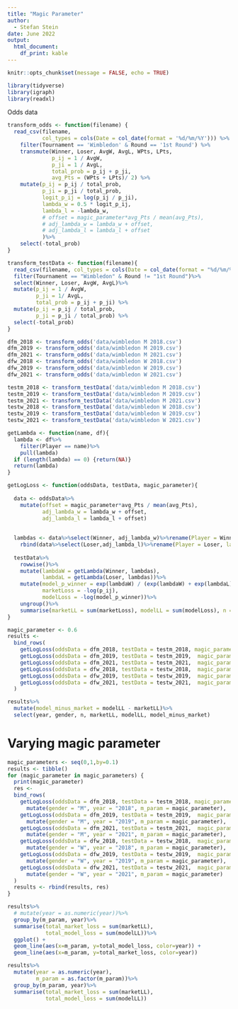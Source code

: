 ```yaml
---
title: "Magic Parameter"
author:
  - Stefan Stein
date: June 2022
output:
  html_document:
    df_print: kable
---
```


```r
knitr::opts_chunk$set(message = FALSE, echo = TRUE)
```


```r
library(tidyverse)
library(igraph)
library(readxl)
```

Odds data

```r
transform_odds <- function(filename) {
  read_csv(filename,
           col_types = cols(Date = col_date(format = '%d/%m/%Y'))) %>%
    filter(Tournament == 'Wimbledon' & Round == '1st Round') %>%
    transmute(Winner, Loser, AvgW, AvgL, WPts, LPts,
              p_ij = 1 / AvgW,
              p_ji = 1 / AvgL,
              total_prob = p_ij + p_ji,
              avg_Pts = (WPts + LPts)/ 2) %>%
    mutate(p_ij = p_ij / total_prob,
           p_ji = p_ji / total_prob,
           logit_p_ij = log(p_ij / p_ji),
           lambda_w = 0.5 * logit_p_ij,
           lambda_l = -lambda_w,
           # offset = magic_parameter*avg_Pts / mean(avg_Pts),
           # adj_lambda_w = lambda_w + offset,
           # adj_lambda_l = lambda_l + offset
           )%>%
    select(-total_prob)
}

transform_testData <- function(filename){
  read_csv(filename, col_types = cols(Date = col_date(format = "%d/%m/%Y")))%>%
  filter(Tournament == "Wimbledon" & Round != "1st Round")%>%
  select(Winner, Loser, AvgW, AvgL)%>%
  mutate(p_ij = 1 / AvgW,
         p_ji = 1/ AvgL,
         total_prob = p_ij + p_ji) %>%
  mutate(p_ij = p_ij / total_prob,
         p_ji = p_ji / total_prob) %>%
  select(-total_prob)
}

dfm_2018 <- transform_odds('data/wimbledon M 2018.csv')
dfm_2019 <- transform_odds('data/wimbledon M 2019.csv')
dfm_2021 <- transform_odds('data/wimbledon M 2021.csv')
dfw_2018 <- transform_odds('data/wimbledon W 2018.csv')
dfw_2019 <- transform_odds('data/wimbledon W 2019.csv')
dfw_2021 <- transform_odds('data/wimbledon W 2021.csv')

testm_2018 <- transform_testData('data/wimbledon M 2018.csv')
testm_2019 <- transform_testData('data/wimbledon M 2019.csv')
testm_2021 <- transform_testData('data/wimbledon M 2021.csv')
testw_2018 <- transform_testData('data/wimbledon W 2018.csv')
testw_2019 <- transform_testData('data/wimbledon W 2019.csv')
testw_2021 <- transform_testData('data/wimbledon W 2021.csv')

```



```r
getLambda <- function(name, df){
  lambda <- df%>%
    filter(Player == name)%>%
    pull(lambda)
  if (length(lambda) == 0) {return(NA)}
  return(lambda)
}
```


```r
getLogLoss <- function(oddsData, testData, magic_parameter){
  
  data <- oddsData%>%
    mutate(offset = magic_parameter*avg_Pts / mean(avg_Pts),
           adj_lambda_w = lambda_w + offset,
           adj_lambda_l = lambda_l + offset)
  
  
  lambdas <- data%>%select(Winner, adj_lambda_w)%>%rename(Player = Winner, lambda = adj_lambda_w)%>%
    rbind(data%>%select(Loser,adj_lambda_l)%>%rename(Player = Loser, lambda = adj_lambda_l))
  
  testData%>%
    rowwise()%>%
    mutate(lambdaW = getLambda(Winner, lambdas),
           lambdaL = getLambda(Loser, lambdas))%>%
    mutate(model_p_winner = exp(lambdaW) / (exp(lambdaW) + exp(lambdaL)),
           marketLoss = -log(p_ij),
           modelLoss = -log(model_p_winner))%>%
    ungroup()%>%
    summarise(marketLL = sum(marketLoss), modelLL = sum(modelLoss), n = nrow(.))
}
```



```r
magic_parameter <- 0.6
results <- 
  bind_rows(
    getLogLoss(oddsData = dfm_2018, testData = testm_2018, magic_parameter = magic_parameter)%>%mutate(gender = "M", year = "2018"),
    getLogLoss(oddsData = dfm_2019, testData = testm_2019,  magic_parameter = magic_parameter)%>%mutate(gender = "M", year = "2019"),
    getLogLoss(oddsData = dfm_2021, testData = testm_2021,  magic_parameter = magic_parameter)%>%mutate(gender = "M", year = "2021"),
    getLogLoss(oddsData = dfw_2018, testData = testw_2018,  magic_parameter = magic_parameter)%>%mutate(gender = "W", year = "2018"),
    getLogLoss(oddsData = dfw_2019, testData = testw_2019,  magic_parameter = magic_parameter)%>%mutate(gender = "W", year = "2019"),
    getLogLoss(oddsData = dfw_2021, testData = testw_2021,  magic_parameter = magic_parameter)%>%mutate(gender = "W", year = "2021")
  )

```


```r
results%>%
  mutate(model_minus_market = modelLL - marketLL)%>%
  select(year, gender, n, marketLL, modelLL, model_minus_market)
```

# Varying magic parameter

```r
magic_parameters <- seq(0,1,by=0.1)
results <- tibble()
for (magic_parameter in magic_parameters) {
  print(magic_parameter)
  res <- 
  bind_rows(
    getLogLoss(oddsData = dfm_2018, testData = testm_2018, magic_parameter = magic_parameter)%>%
      mutate(gender = "M", year = "2018", m_param = magic_parameter),
    getLogLoss(oddsData = dfm_2019, testData = testm_2019,  magic_parameter = magic_parameter)%>%
      mutate(gender = "M", year = "2019", m_param = magic_parameter),
    getLogLoss(oddsData = dfm_2021, testData = testm_2021,  magic_parameter = magic_parameter)%>%
      mutate(gender = "M", year = "2021", m_param = magic_parameter),
    getLogLoss(oddsData = dfw_2018, testData = testw_2018,  magic_parameter = magic_parameter)%>%
      mutate(gender = "W", year = "2018", m_param = magic_parameter),
    getLogLoss(oddsData = dfw_2019, testData = testw_2019,  magic_parameter = magic_parameter)%>%
      mutate(gender = "W", year = "2019", m_param = magic_parameter),
    getLogLoss(oddsData = dfw_2021, testData = testw_2021,  magic_parameter = magic_parameter)%>%
      mutate(gender = "W", year = "2021", m_param = magic_parameter)
  )
  results <- rbind(results, res)
}

```


```r
results%>%
  # mutate(year = as.numeric(year))%>%
  group_by(m_param, year)%>%
  summarise(total_market_loss = sum(marketLL),
            total_model_loss = sum(modelLL))%>%
  ggplot() +
  geom_line(aes(x=m_param, y=total_model_loss, color=year)) +
  geom_line(aes(x=m_param, y=total_market_loss, color=year))
```



```r
results%>%
  mutate(year = as.numeric(year),
         m_param = as.factor(m_param))%>%
  group_by(m_param, year)%>%
  summarise(total_market_loss = sum(marketLL),
            total_model_loss = sum(modelLL))
```

